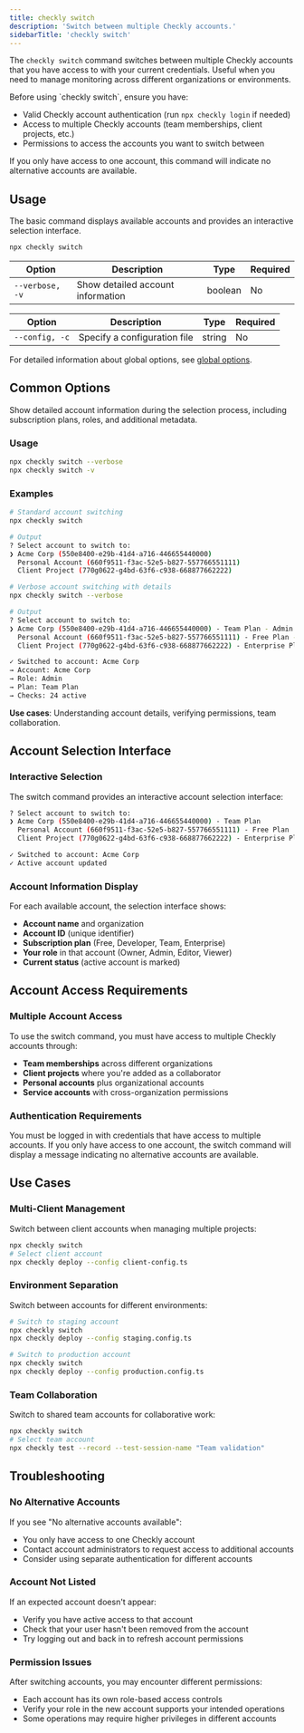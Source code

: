 ```yaml
---
title: checkly switch
description: 'Switch between multiple Checkly accounts.'
sidebarTitle: 'checkly switch'
---
```


The `checkly switch` command switches between multiple Checkly accounts that you have access to with your current credentials. Useful when you need to manage monitoring across different organizations or environments.

<Accordion title="Prerequisites">
Before using `checkly switch`, ensure you have:

- Valid Checkly account authentication (run `npx checkly login` if needed)
- Access to multiple Checkly accounts (team memberships, client projects, etc.)
- Permissions to access the accounts you want to switch between

If you only have access to one account, this command will indicate no alternative accounts are available.
</Accordion>

## Usage

The basic command displays available accounts and provides an interactive selection interface.

```bash Terminal
npx checkly switch
```

<Tabs>
<Tab title="Common Options">

| Option | Description | Type | Required |
|--------|-------------|------|---------|
| `--verbose, -v` | Show detailed account information | boolean | No |

</Tab>
<Tab title="All Global Options">

| Option | Description | Type | Required |
|--------|-------------|------|---------|
| `--config, -c` | Specify a configuration file | string | No |

For detailed information about global options, see [global options](/cli/global-options).

</Tab>
</Tabs>

## Common Options

<ResponseField name="--verbose, -v" type="boolean">
Show detailed account information during the selection process, including subscription plans, roles, and additional metadata.

### Usage
```bash Terminal
npx checkly switch --verbose
npx checkly switch -v
```

### Examples

<Tabs>
<Tab title="Standard Switch">

```bash Terminal
# Standard account switching
npx checkly switch

# Output
? Select account to switch to:
❯ Acme Corp (550e8400-e29b-41d4-a716-446655440000)
  Personal Account (660f9511-f3ac-52e5-b827-557766551111)
  Client Project (770g0622-g4bd-63f6-c938-668877662222)
```

</Tab>
<Tab title="Verbose Switch">

```bash Terminal
# Verbose account switching with details
npx checkly switch --verbose

# Output
? Select account to switch to:
❯ Acme Corp (550e8400-e29b-41d4-a716-446655440000) - Team Plan - Admin
  Personal Account (660f9511-f3ac-52e5-b827-557766551111) - Free Plan - Owner
  Client Project (770g0622-g4bd-63f6-c938-668877662222) - Enterprise Plan - Editor

✓ Switched to account: Acme Corp
→ Account: Acme Corp
→ Role: Admin
→ Plan: Team Plan
→ Checks: 24 active
```

</Tab>
</Tabs>

**Use cases**: Understanding account details, verifying permissions, team collaboration.
</ResponseField>

## Account Selection Interface

### Interactive Selection
The switch command provides an interactive account selection interface:

```bash Terminal      
? Select account to switch to:
❯ Acme Corp (550e8400-e29b-41d4-a716-446655440000) - Team Plan
  Personal Account (660f9511-f3ac-52e5-b827-557766551111) - Free Plan
  Client Project (770g0622-g4bd-63f6-c938-668877662222) - Enterprise Plan

✓ Switched to account: Acme Corp
✓ Active account updated
```

### Account Information Display
For each available account, the selection interface shows:

- **Account name** and organization
- **Account ID** (unique identifier)
- **Subscription plan** (Free, Developer, Team, Enterprise)
- **Your role** in that account (Owner, Admin, Editor, Viewer)
- **Current status** (active account is marked)

## Account Access Requirements

### Multiple Account Access
To use the switch command, you must have access to multiple Checkly accounts through:

- **Team memberships** across different organizations
- **Client projects** where you're added as a collaborator
- **Personal accounts** plus organizational accounts
- **Service accounts** with cross-organization permissions

### Authentication Requirements
You must be logged in with credentials that have access to multiple accounts. If you only have access to one account, the switch command will display a message indicating no alternative accounts are available.


## Use Cases

### Multi-Client Management
Switch between client accounts when managing multiple projects:

```bash Terminal
npx checkly switch
# Select client account
npx checkly deploy --config client-config.ts
```

### Environment Separation
Switch between accounts for different environments:

```bash Terminal
# Switch to staging account
npx checkly switch
npx checkly deploy --config staging.config.ts

# Switch to production account  
npx checkly switch
npx checkly deploy --config production.config.ts
```

### Team Collaboration
Switch to shared team accounts for collaborative work:

```bash Terminal    
npx checkly switch
# Select team account
npx checkly test --record --test-session-name "Team validation"
```

## Troubleshooting

### No Alternative Accounts
If you see "No alternative accounts available":
- You only have access to one Checkly account
- Contact account administrators to request access to additional accounts
- Consider using separate authentication for different accounts

### Account Not Listed
If an expected account doesn't appear:
- Verify you have active access to that account
- Check that your user hasn't been removed from the account
- Try logging out and back in to refresh account permissions

### Permission Issues
After switching accounts, you may encounter different permissions:
- Each account has its own role-based access controls
- Verify your role in the new account supports your intended operations
- Some operations may require higher privileges in different accounts